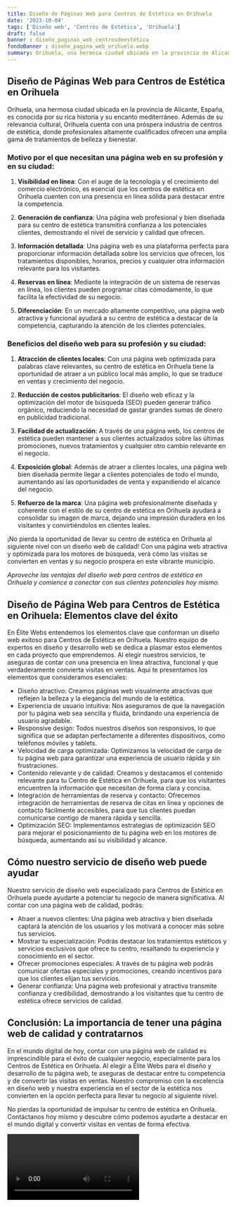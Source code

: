 ```yaml
---
title: Diseño de Páginas Web para Centros de Estética en Orihuela
date: '2023-10-04'
tags: ['Diseño web', 'Centros de Estética', 'Orihuela']
draft: false
banner : diseño_paginas_web_centrosdeestética
fondoBanner : diseño_pagina_web_orihuela.webp
summary: Orihuela, una hermosa ciudad ubicada en la provincia de Alicante, España, es conocida por su rica historia y su encanto mediterráneo. Además de su relevancia cultural, Orihuela cuenta con una próspera industria de centros de estética, donde profesionales altamente cualificados ofrecen una amplia gama de tratamientos de belleza y bienestar.
---
```


## Diseño de Páginas Web para Centros de Estética en Orihuela

Orihuela, una hermosa ciudad ubicada en la provincia de Alicante, España, es conocida por su rica historia y su encanto mediterráneo. Además de su relevancia cultural, Orihuela cuenta con una próspera industria de centros de estética, donde profesionales altamente cualificados ofrecen una amplia gama de tratamientos de belleza y bienestar.

### Motivo por el que necesitan una página web en su profesión y en su ciudad:

1. **Visibilidad en línea**: Con el auge de la tecnología y el crecimiento del comercio electrónico, es esencial que los centros de estética en Orihuela cuenten con una presencia en línea sólida para destacar entre la competencia.

2. **Generación de confianza**: Una página web profesional y bien diseñada para su centro de estética transmitirá confianza a los potenciales clientes, demostrando el nivel de servicio y calidad que ofrecen.

3. **Información detallada**: Una página web es una plataforma perfecta para proporcionar información detallada sobre los servicios que ofrecen, los tratamientos disponibles, horarios, precios y cualquier otra información relevante para los visitantes.

4. **Reservas en línea**: Mediante la integración de un sistema de reservas en línea, los clientes pueden programar citas cómodamente, lo que facilita la efectividad de su negocio.

5. **Diferenciación**: En un mercado altamente competitivo, una página web atractiva y funcional ayudará a su centro de estética a destacar de la competencia, capturando la atención de los clientes potenciales.

 ### Beneficios del diseño web para su profesión y su ciudad:

1. **Atracción de clientes locales**: Con una página web optimizada para palabras clave relevantes, su centro de estética en Orihuela tiene la oportunidad de atraer a un público local más amplio, lo que se traduce en ventas y crecimiento del negocio.

2. **Reducción de costos publicitarios**: El diseño web eficaz y la optimización del motor de búsqueda (SEO) pueden generar tráfico orgánico, reduciendo la necesidad de gastar grandes sumas de dinero en publicidad tradicional.

3. **Facilidad de actualización**: A través de una página web, los centros de estética pueden mantener a sus clientes actualizados sobre las últimas promociones, nuevos tratamientos y cualquier otro cambio relevante en el negocio.

4. **Exposición global**: Además de atraer a clientes locales, una página web bien diseñada permite llegar a clientes potenciales de todo el mundo, aumentando así las oportunidades de venta y expandiendo el alcance del negocio.

5. **Refuerzo de la marca**: Una página web profesionalmente diseñada y coherente con el estilo de su centro de estética en Orihuela ayudará a consolidar su imagen de marca, dejando una impresión duradera en los visitantes y convirtiéndolos en clientes leales.

¡No pierda la oportunidad de llevar su centro de estética en Orihuela al siguiente nivel con un diseño web de calidad! Con una página web atractiva y optimizada para los motores de búsqueda, verá cómo las visitas se convierten en ventas y su negocio prospera en este vibrante municipio.

*Aproveche las ventajas del diseño web para centros de estética en Orihuela y comience a conectar con sus clientes potenciales hoy mismo.*

<GifSeo />

<Cta />

## Diseño de Página Web para Centros de Estética en Orihuela: Elementos clave del éxito

En Élite Webs entendemos los elementos clave que conforman un diseño web exitoso para Centros de Estética en Orihuela. Nuestro equipo de expertos en diseño y desarrollo web se dedica a plasmar estos elementos en cada proyecto que emprendemos. Al elegir nuestros servicios, te aseguras de contar con una presencia en línea atractiva, funcional y que verdaderamente convierta visitas en ventas. Aquí te presentamos los elementos que consideramos esenciales:

* Diseño atractivo: Creamos páginas web visualmente atractivas que reflejen la belleza y la elegancia del mundo de la estética.
* Experiencia de usuario intuitiva: Nos aseguramos de que la navegación por tu página web sea sencilla y fluida, brindando una experiencia de usuario agradable.
* Responsive design: Todos nuestros diseños son responsivos, lo que significa que se adaptan perfectamente a diferentes dispositivos, como teléfonos móviles y tablets.
* Velocidad de carga optimizada: Optimizamos la velocidad de carga de tu página web para garantizar una experiencia de usuario rápida y sin frustraciones.
* Contenido relevante y de calidad: Creamos y destacamos el contenido relevante para tu Centro de Estética en Orihuela, para que los visitantes encuentren la información que necesitan de forma clara y concisa.
* Integración de herramientas de reserva y contacto: Ofrecemos integración de herramientas de reserva de citas en línea y opciones de contacto fácilmente accesibles, para que tus clientes puedan comunicarse contigo de manera rápida y sencilla.
* Optimización SEO: Implementamos estrategias de optimización SEO para mejorar el posicionamiento de tu página web en los motores de búsqueda, aumentando así su visibilidad y alcance.

## Cómo nuestro servicio de diseño web puede ayudar

Nuestro servicio de diseño web especializado para Centros de Estética en Orihuela puede ayudarte a potenciar tu negocio de manera significativa. Al contar con una página web de calidad, podrás:

* Atraer a nuevos clientes: Una página web atractiva y bien diseñada captará la atención de los usuarios y los motivará a conocer más sobre tus servicios.
* Mostrar tu especialización: Podrás destacar los tratamientos estéticos y servicios exclusivos que ofrece tu centro, resaltando tu experiencia y conocimiento en el sector.
* Ofrecer promociones especiales: A través de tu página web podrás comunicar ofertas especiales y promociones, creando incentivos para que los clientes elijan tus servicios.
* Generar confianza: Una página web profesional y atractiva transmite confianza y credibilidad, demostrando a los visitantes que tu centro de estética ofrece servicios de calidad.

## Conclusión: La importancia de tener una página web de calidad y contratarnos

En el mundo digital de hoy, contar con una página web de calidad es imprescindible para el éxito de cualquier negocio, especialmente para los Centros de Estética en Orihuela. Al elegir a Élite Webs para el diseño y desarrollo de tu página web, te aseguras de destacar entre tu competencia y de convertir las visitas en ventas. Nuestro compromiso con la excelencia en diseño web y nuestra experiencia en el sector de la estética nos convierten en la opción perfecta para llevar tu negocio al siguiente nivel.

No pierdas la oportunidad de impulsar tu centro de estética en Orihuela. Contáctanos hoy mismo y descubre cómo podemos ayudarte a destacar en el mundo digital y convertir visitas en ventas de forma efectiva.

<Video />

<CtaBot job='Centros de Estética' city='Orihuela'/>

<Gmaps query='Orihuela+españa+maps' />